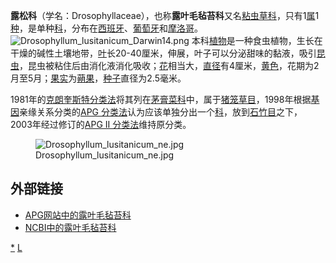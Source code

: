 {{Speciesbox
| fossil_range = {{fossil range|第三纪|現代}}
| name = 露叶毛毡苔 
| image = Drosophyllum lusitanicum a.JPG
| image_caption = 野生的露叶毛毡苔
| grandparent_authority = [[Jindřich_Chrtek|Chrtek]], [[Zdeňka_Slavíková|Slaviková]] & [[Miloslav_Studnička|Studnička]], 1989
| genus = Drosophyllum
| parent_authority = [[约翰·海因里希·弗里德里希·林克|Link]], 1805
| species = lusitanicum
| authority = ([[卡尔·林奈|L.]]) Link, 1805
| range_map = Drosophyllum map.png
| range_map_caption = 露叶毛毡苔分布图
| synonyms =
*''Drosera lusitanica''<br><small>L.</small>
*''Drosophyllum pedatum''<br><small>Dutailly ''[[nomen_nudum|nom.nud.]]''</small>
*''Rorella lusitanica''<br><small>(L.) Raf.</small>
*''Spergulus droseroides''<br><small>Brot. ''ex'' Steud. ''nom.illeg.''</small>
}}
'''露松科'''（学名：Drosophyllaceae），也称'''露叶毛毡苔科'''又名[[粘虫草科|粘虫草科]]，只有1[[属|属]]1[[种|种]]，是单种[[科|科]]，分布在[[西班牙|西班牙]]、[[葡萄牙|葡萄牙]]和[[摩洛哥|摩洛哥]]。
[[File:Drosophyllum_lusitanicum_Darwin14.png|thumb]]
本科[[植物|植物]]是一种食虫植物，生长在干燥的碱性土壤地带，[[叶|叶]]长20-40厘米，伸展，叶子可以分泌甜味的黏液，吸引[[昆虫|昆虫]]，昆虫被粘住后由消化液消化吸收；[[花|花]]相当大，[[直径|直径]]有4厘米，[[黄色|黄色]]，花期为2月至5月；[[果实|果实]]为[[蒴果|蒴果]]，[[种子|种子]]直径为2.5毫米。

1981年的[[克朗奎斯特分类法|克朗奎斯特分类法]]将其列在[[茅膏菜科|茅膏菜科]]中，属于[[猪笼草目|猪笼草目]]，1998年根据[[基因|基因]]亲缘关系分类的[[APG_分类法|APG 分类法]]认为应该单独分出一个[[科|科]]，放到[[石竹目|石竹目]]之下， 2003年经过修订的[[APG_II_分类法|APG II 分类法]]维持原分类。

[[File:Drosophyllum_lusitanicum_ne.jpg|left]]

==外部链接==
*[http://www.mobot.org/MOBOT/Research/APWeb/orders/caryophyllalesweb.htm APG网站中的露叶毛毡苔科] {{Wayback|url=http://www.mobot.org/MOBOT/Research/APWeb/orders/caryophyllalesweb.htm |date=20180327150817 }} 
*[http://www.ncbi.nlm.nih.gov/Taxonomy/Browser/wwwtax.cgi?lin=s&p=has_linkout&id=232384  NCBI中的露叶毛毡苔科]

{{Commonscat|Drosophyllaceae}}
{{食肉植物}}

{{Taxonbar|from1=Q13107254|from2=Q736307}}

[[Category:露叶毛毡苔科|*]]
[[Category:植物科名|L]]